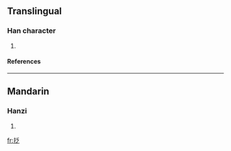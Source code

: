 ==Translingual==
===Han character===
{{Han char|rn=64|rad=手|as=05|sn=8|four=4203<sub>7</sub>|canj=手竹戈人 (QHIO)}}
# {{defn|Han|sort=手05}}
====References====
{{Han ref|kx=0424.020|dkj=11924|dj=0771.150|hdz=31841.020|uh=62B8|ud=25272|bh=CCC0|bd=52416}}
----
==Mandarin==
===Hanzi===
{{cmn-hanzi|pin=[[zā]] (za1)|wg=tsa<sup>1</sup>}}
# {{defn|Mandarin}}

[[fr:抸]]